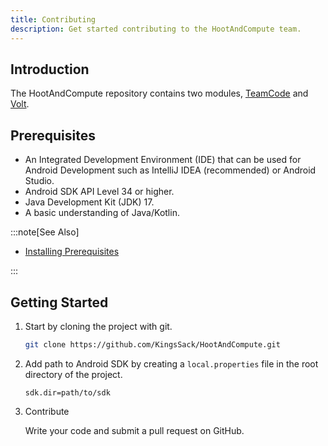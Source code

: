 ```yaml
---
title: Contributing
description: Get started contributing to the HootAndCompute team.
---
```



## Introduction

The HootAndCompute repository contains two modules, [TeamCode](kdoc/teamcode) and [Volt](kdoc/volt).

## Prerequisites

- An Integrated Development Environment (IDE) that can be used for Android Development such as IntelliJ IDEA (recommended) or Android Studio.
- Android SDK API Level 34 or higher.
- Java Development Kit (JDK) 17.
- A basic understanding of Java/Kotlin.

:::note[See Also]

- [Installing Prerequisites](/reference/00-installing-prerequisites)

:::

## Getting Started

<Steps>

1.  Start by cloning the project with git.

    ```sh
    git clone https://github.com/KingsSack/HootAndCompute.git
    ```

2.  Add path to Android SDK by creating a `local.properties` file in the root directory of the project.

    ```properties title="local.properties"
    sdk.dir=path/to/sdk
    ```

3.  Contribute

    Write your code and submit a pull request on GitHub.

</Steps>
